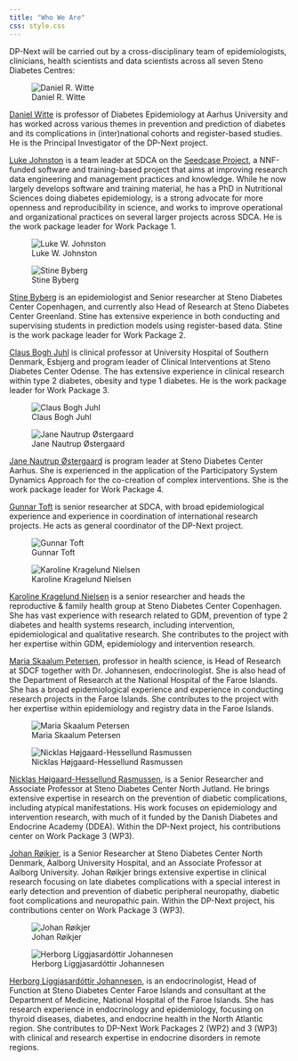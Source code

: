 ```yaml
---
title: "Who We Are"
css: style.css
---
```


DP-Next will be carried out by a cross-disciplinary team of
epidemiologists, clinicians, health scientists and data scientists
across all seven Steno Diabetes Centres:

<!-- Images alternate between left and right -->

::: {.column-body-outset layout-ncol="2"}
![Daniel R. Witte](/images/profiles/daniel-witte.jpg){.profile-picture
fig-alt="Daniel Witte profile picture."}

[Daniel Witte](https://orcid.org/0000-0002-0769-2922) is professor of
Diabetes Epidemiology at Aarhus University and has worked across various
themes in prevention and prediction of diabetes and its complications in
(inter)national cohorts and register-based studies. He is the Principal
Investigator of the DP-Next project.

[Luke Johnston](https://orcid.org/0000-0003-4169-2616) is a team leader
at SDCA on the [Seedcase Project](https://seedcase-project.org/), a
NNF-funded software and training-based project that aims at improving
research data engineering and management practices and knowledge. While
he now largely develops software and training material, he has a PhD in
Nutritional Sciences doing diabetes epidemiology, is a strong advocate
for more openness and reproducibility in science, and works to improve
operational and organizational practices on several larger projects
across SDCA. He is the work package leader for Work Package 1.

![Luke W.
Johnston](https://avatars.githubusercontent.com/u/6662983?v=4){.profile-picture
fig-alt="Luke Johnston's profile picture."}

![Stine Byberg](/images/profiles/stine-byberg.jpg){.profile-picture
fig-alt="Stine Byberg's profile picture."}

[Stine Byberg](https://orcid.org/0000-0002-3626-3609) is an
epidemiologist and Senior researcher at Steno Diabetes Center
Copenhagen, and currently also Head of Research at Steno Diabetes Center
Greenland. Stine has extensive experience in both conducting and
supervising students in prediction models using register-based data.
Stine is the work package leader for Work Package 2.

[Claus Bogh Juhl](https://orcid.org/0000-0002-4285-5459) is clinical
professor at University Hospital of Southern Denmark, Esbjerg and
program leader of Clinical Interventions at Steno Diabetes Center
Odense. The has extensive experience in clinical research within type 2
diabetes, obesity and type 1 diabetes. He is the work package leader for
Work Package 3.

![Claus Bogh Juhl](/images/profiles/claus-juhl.png){.profile-picture
fig-alt="Claus Juhl's profile picture."}

![Jane Nautrup
Østergaard](/images/profiles/jane-nautrup-ostergaard.jpg){.profile-picture
fig-alt="Jane Nautrup Østergaard's profile picture."}

[Jane Nautrup Østergaard](https://orcid.org/0000-0002-0627-1237) is
program leader at Steno Diabetes Center Aarhus. She is experienced in
the application of the Participatory System Dynamics Approach for the
co-creation of complex interventions. She is the work package leader for
Work Package 4.

[Gunnar Toft](https://orcid.org/0000-0002-7542-6853) is senior
researcher at SDCA, with broad epidemiological experience and experience
in coordination of international research projects. He acts as general
coordinator of the DP-Next project.

![Gunnar Toft](/images/profiles/gunnar-toft.jpg){.profile-picture
fig-alt="Gunnar Toft's profile picture."}

![Karoline Kragelund
Nielsen](/images/profiles/karoline-kragelund-nielsen.jpg){.profile-picture
fig-alt="Karoline Kragelund Nielsen's profile picture."}

[Karoline Kragelund Nielsen](https://orcid.org/0000-0002-4058-0615) is a
senior researcher and heads the reproductive & family health group at
Steno Diabetes Center Copenhagen. She has vast experience with research
related to GDM, prevention of type 2 diabetes and health systems
research, including intervention, epidemiological and qualitative
research. She contributes to the project with her expertise within GDM,
epidemiology and intervention research.

[Maria Skaalum Petersen](https://orcid.org/0000-0001-9404-8440),
professor in health science, is Head of Research at SDCF together with
Dr. Johannesen, endocrinologist. She is also head of the Department of
Research at the National Hospital of the Faroe Islands. She has a broad
epidemiological experience and experience in conducting research
projects in the Faroe Islands. She contributes to the project with her
expertise within epidemiology and registry data in the Faroe Islands.

![Maria Skaalum
Petersen](/images/profiles/maria-skaalum-petersen.jpg){.profile-picture
fig-alt="Maria Skaalum Petersen's profile picture."}

![Nicklas Højgaard-Hessellund
Rasmussen](/images/profiles/nicklas-højgaard-hessellund-rasmussen.jpg){.profile-picture
fig-alt="Nicklas Højgaard-Hessellund Rasmussen's profile picture."}

[Nicklas Højgaard-Hessellund
Rasmussen](https://orcid.org/0000-0002-3880-3058), is a Senior
Researcher and Associate Professor at Steno Diabetes Center North
Jutland. He brings extensive expertise in research on the prevention of
diabetic complications, including atypical manifestations. His work
focuses on epidemiology and intervention research, with much of it
funded by the Danish Diabetes and Endocrine Academy (DDEA). Within the
DP-Next project, his contributions center on Work Package 3 (WP3).

[Johan Røikjer](https://orcid.org/0000-0002-4578-1328), is a Senior
Researcher at Steno Diabetes Center North Denmark, Aalborg University
Hospital, and an Associate Professor at Aalborg University. Johan
Røikjer brings extensive expertise in clinical research focusing on late
diabetes complications with a special interest in early detection and
prevention of diabetic peripheral neuropathy, diabetic foot
complications and neuropathic pain. Within the DP-Next project, his
contributions center on Work Package 3 (WP3).

![Johan Røikjer](/images/profiles/johan-roeikjer.jpg){.profile-picture
fig-alt="Johan Røikjer's profile picture."}

![Herborg Líggjasardóttir
Johannesen](/images/profiles/herborg-johannesen.png){.profile-picture
fig-alt="Herborg Líggjasardóttir Johannesen's profile picture."}

[Herborg Líggjasardóttir
Johannesen](https://orcid.org/0000-0002-9048-3303), is an
endocrinologist, Head of Function at Steno Diabetes Center Faroe Islands
and consultant at the Department of Medicine, National Hospital of the
Faroe Islands. She has research experience in endocrinology and
epidemiology, focusing on thyroid diseases, diabetes, and endocrine
health in the North Atlantic region. She contributes to DP-Next Work
Packages 2 (WP2) and 3 (WP3) with clinical and research expertise in
endocrine disorders in remote regions.
:::
